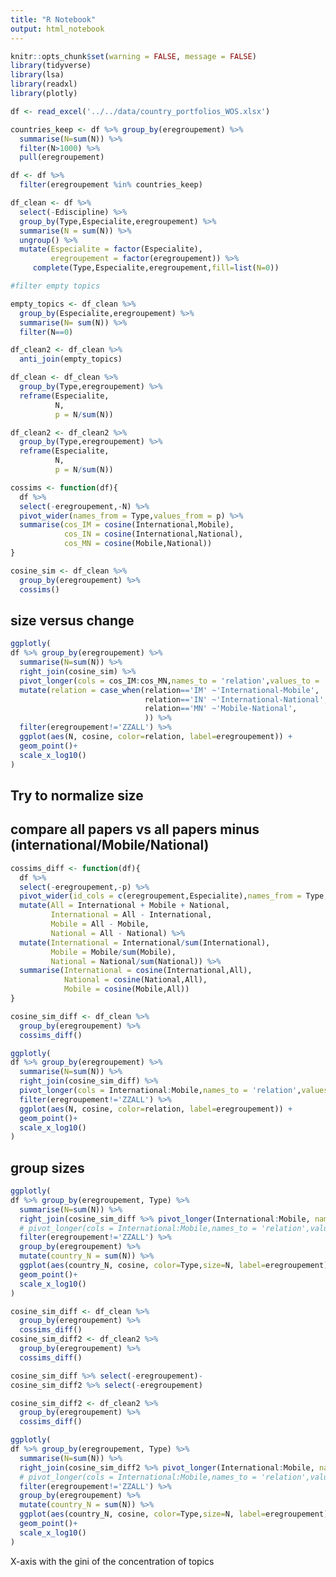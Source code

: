 ```yaml
---
title: "R Notebook"
output: html_notebook
---
```



```r
knitr::opts_chunk$set(warning = FALSE, message = FALSE)
library(tidyverse)
library(lsa)
library(readxl)
library(plotly)
```


```r
df <- read_excel('../../data/country_portfolios_WOS.xlsx')
```

```r
countries_keep <- df %>% group_by(eregroupement) %>% 
  summarise(N=sum(N)) %>% 
  filter(N>1000) %>% 
  pull(eregroupement)

df <- df %>% 
  filter(eregroupement %in% countries_keep)
```

```r
df_clean <- df %>% 
  select(-Ediscipline) %>% 
  group_by(Type,Especialite,eregroupement) %>% 
  summarise(N = sum(N)) %>% 
  ungroup() %>% 
  mutate(Especialite = factor(Especialite),
         eregroupement = factor(eregroupement)) %>% 
     complete(Type,Especialite,eregroupement,fill=list(N=0))

#filter empty topics

empty_topics <- df_clean %>% 
  group_by(Especialite,eregroupement) %>% 
  summarise(N= sum(N)) %>% 
  filter(N==0)

df_clean2 <- df_clean %>% 
  anti_join(empty_topics)
```

```r
df_clean <- df_clean %>% 
  group_by(Type,eregroupement) %>% 
  reframe(Especialite,
          N,
          p = N/sum(N))

df_clean2 <- df_clean2 %>% 
  group_by(Type,eregroupement) %>% 
  reframe(Especialite,
          N,
          p = N/sum(N))
```


```r
cossims <- function(df){
  df %>% 
  select(-eregroupement,-N) %>% 
  pivot_wider(names_from = Type,values_from = p) %>% 
  summarise(cos_IM = cosine(International,Mobile),
            cos_IN = cosine(International,National),
            cos_MN = cosine(Mobile,National))
}
```


```r
cosine_sim <- df_clean %>% 
  group_by(eregroupement) %>% 
  cossims()
```

## size versus change

```r
ggplotly(
df %>% group_by(eregroupement) %>% 
  summarise(N=sum(N)) %>% 
  right_join(cosine_sim) %>% 
  pivot_longer(cols = cos_IM:cos_MN,names_to = 'relation',values_to = 'cosine',names_prefix = 'cos_') %>% 
  mutate(relation = case_when(relation=='IM' ~'International-Mobile',
                              relation=='IN' ~'International-National',
                              relation=='MN' ~'Mobile-National',
                              )) %>% 
  filter(eregroupement!='ZZALL') %>% 
  ggplot(aes(N, cosine, color=relation, label=eregroupement)) +
  geom_point()+
  scale_x_log10()
)
```

## Try to normalize size
## compare all papers vs all papers minus (international/Mobile/National)


```r
cossims_diff <- function(df){
  df %>%
  select(-eregroupement,-p) %>% 
  pivot_wider(id_cols = c(eregroupement,Especialite),names_from = Type,values_from = N) %>% 
  mutate(All = International + Mobile + National,
         International = All - International,
         Mobile = All - Mobile,
         National = All - National) %>% 
  mutate(International = International/sum(International),
         Mobile = Mobile/sum(Mobile),
         National = National/sum(National)) %>% 
  summarise(International = cosine(International,All),
            National = cosine(National,All),
            Mobile = cosine(Mobile,All))
}
```

```r
cosine_sim_diff <- df_clean %>% 
  group_by(eregroupement) %>% 
  cossims_diff()
```

```r
ggplotly(
df %>% group_by(eregroupement) %>% 
  summarise(N=sum(N)) %>% 
  right_join(cosine_sim_diff) %>% 
  pivot_longer(cols = International:Mobile,names_to = 'relation',values_to = 'cosine') %>% 
  filter(eregroupement!='ZZALL') %>% 
  ggplot(aes(N, cosine, color=relation, label=eregroupement)) +
  geom_point()+
  scale_x_log10()
)
```


## group sizes

```r
ggplotly(
df %>% group_by(eregroupement, Type) %>% 
  summarise(N=sum(N)) %>% 
  right_join(cosine_sim_diff %>% pivot_longer(International:Mobile, names_to='Type', values_to='cosine')) %>% 
  # pivot_longer(cols = International:Mobile,names_to = 'relation',values_to = 'cosine') %>% 
  filter(eregroupement!='ZZALL') %>% 
  group_by(eregroupement) %>% 
  mutate(country_N = sum(N)) %>% 
  ggplot(aes(country_N, cosine, color=Type,size=N, label=eregroupement)) +
  geom_point()+
  scale_x_log10()
)

```
```r
cosine_sim_diff <- df_clean %>% 
  group_by(eregroupement) %>% 
  cossims_diff()
cosine_sim_diff2 <- df_clean2 %>% 
  group_by(eregroupement) %>% 
  cossims_diff()

cosine_sim_diff %>% select(-eregroupement)-
cosine_sim_diff2 %>% select(-eregroupement)

```


```r

cosine_sim_diff2 <- df_clean2 %>% 
  group_by(eregroupement) %>% 
  cossims_diff()

ggplotly(
df %>% group_by(eregroupement, Type) %>% 
  summarise(N=sum(N)) %>% 
  right_join(cosine_sim_diff2 %>% pivot_longer(International:Mobile, names_to='Type', values_to='cosine')) %>% 
  # pivot_longer(cols = International:Mobile,names_to = 'relation',values_to = 'cosine') %>% 
  filter(eregroupement!='ZZALL') %>% 
  group_by(eregroupement) %>% 
  mutate(country_N = sum(N)) %>% 
  ggplot(aes(country_N, cosine, color=Type,size=N, label=eregroupement)) +
  geom_point()+
  scale_x_log10()
)

```




X-axis with the gini of the concentration of topics
